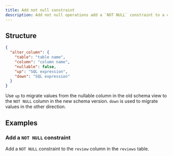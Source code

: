 ```yaml
---
title: Add not null constraint
description: Add not null operations add a `NOT NULL` constraint to a column.
---
```


## Structure

```json
{
  "alter_column": {
    "table": "table name",
    "column": "column name",
    "nullable": false,
    "up": "SQL expression",
    "down": "SQL expression"
  }
}
```

Use `up` to migrate values from the nullable column in the old schema view to the `NOT NULL` column in the new schema version. `down` is used to migrate values in the other direction.

## Examples

### Add a `NOT NULL` constraint

Add a `NOT NULL` constraint to the `review` column in the `reviews` table.

<ExampleSnippet example="16_set_nullable.yaml" languange="yaml" />
